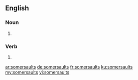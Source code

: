 ==English==

===Noun===
{{head|en|plural}}

# {{plural of|somersault|lang=en|nocat=1}}

===Verb===
{{head|en}}

# {{en-third-person singular of|somersault}}

[[ar:somersaults]]
[[de:somersaults]]
[[fr:somersaults]]
[[ku:somersaults]]
[[my:somersaults]]
[[vi:somersaults]]